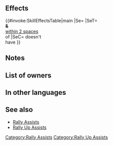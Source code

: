 {{Assist
|tagid=SID_守備の大応援
|intID=2825
|exclusive=0
|canUseWeapon={{WeaponList|exclude=Staff}}
|canUseMove={{MoveList|All}}
|cost=300
|range=1
|effect=Grants Def+4 to target ally and allies within 2 spaces of target (excluding unit) for 1 turn.
|required=Rally Defense
|properties=random_inherit_base,random_owner
}}
==Effects==
{{#invoke:SkillEffectsTable|main
|Se={{Eft|Bonuses|Def|4}}
|SeT={{Tgt|Target Ally}}<br>'''&''' {{Tgt|Allies}}<br>[[within 2 spaces]]<br>of {{Tgt|Target Ally}}
|SeC={{Tgt|Target Ally}} doesn't<br>have {{SEt|Isolation}}
}}
==Notes==
{{Bonuses}}
==List of owners==
{{Skill Hero List}}
==In other languages==
{{OtherLanguages
|japanese=守備の大応援
|german=Gr. Ver. sam.
|spanishEU=Reforzar Def
|spanishLA=Reforzar Def.
|french=Rall. sup. Déf
|italian=Gran sprone Dif
|chineseTW=防守大支援
|portuguese=Def. imensa
}}
==See also==
* [[Rally Assists]]
* [[Rally Up Assists]]
{{Assists Navbox}}
[[Category:Rally Assists]]
[[Category:Rally Up Assists]]